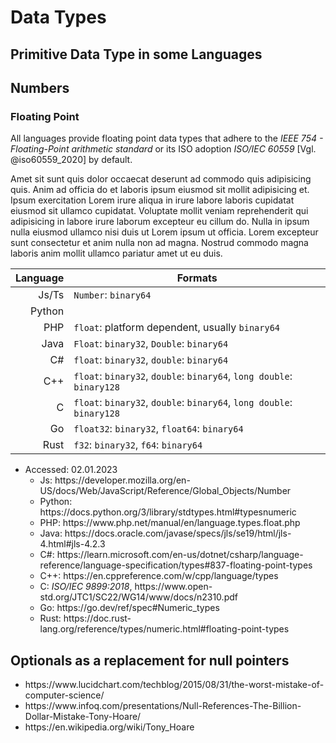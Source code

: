# Data Types

## Primitive Data Type in some Languages

<!-- | Type     | JS/TS | Python | PHP | Java | C#  | C++ | C   | Go  | Rust |
| -------- | ----- | ------ | --- | ---- | --- | --- | --- | --- | ---- |
| bool     | yes   | yes    | yes | yes  | yes | yes | yes | yes | yes  |
| u8..u128 | no    | no     | no  | no   | no  | no  | no  | no  | yes  |
| i8..i128 | no    | no     | no  | no   | no  | no  | no  | no  | yes  |
| bigint   | yes   |
| string   | yes   | yes    | yes | yes  | yes | yes | yes | yes | yes  | -->

## Numbers

### Floating Point

All languages provide floating point data types that adhere to the _IEEE 754 - Floating-Point arithmetic standard_ or its ISO adoption _ISO/IEC 60559_ [Vgl. @iso60559_2020] by default.

Amet sit sunt quis dolor occaecat deserunt ad commodo quis adipisicing quis. Anim ad officia do et laboris ipsum eiusmod sit mollit adipisicing et. Ipsum exercitation Lorem irure aliqua in irure labore laboris cupidatat eiusmod sit ullamco cupidatat. Voluptate mollit veniam reprehenderit qui adipisicing in labore irure laborum excepteur eu cillum do. Nulla in ipsum nulla eiusmod ullamco nisi duis ut Lorem ipsum ut officia. Lorem excepteur sunt consectetur et anim nulla non ad magna. Nostrud commodo magna laboris anim mollit ullamco pariatur amet ut eu duis.

<!--
- IEEE 754
  - https://en.wikipedia.org/wiki/IEEE_754
  - active version is from 2019 [Vgl. @Ieee754:2019]
  - https://ieeexplore.ieee.org/document/8766229
  - same as ISO/IEC 60559
-->

<!-- TODO: is float always `binary32` or can ist be `decimal32` as well? -->

| Language  | Formats                                                               |
| --------: | --------------------------------------------------------------------- |
| Js/Ts     | `Number`: `binary64`                                                  |
| Python    |
| PHP       | `float`: platform dependent, usually `binary64`                       |
| Java      | `Float`: `binary32`, `Double`: `binary64`                             |
| C#        | `float`: `binary32`, `double`: `binary64`                             |
| C++       | `float`: `binary32`, `double`: `binary64`, `long double`: `binary128` |
| C         | `float`: `binary32`, `double`: `binary64`, `long double`: `binary128` |
| Go        | `float32`: `binary32`, `float64`: `binary64`                          |
| Rust      | `f32`: `binary32`, `f64`: `binary64`                                  |

* Accessed: 02.01.2023
  * Js: https://developer.mozilla.org/en-US/docs/Web/JavaScript/Reference/Global_Objects/Number
  * Python: https://docs.python.org/3/library/stdtypes.html#typesnumeric
  * PHP: https://www.php.net/manual/en/language.types.float.php
  * Java: https://docs.oracle.com/javase/specs/jls/se19/html/jls-4.html#jls-4.2.3
  * C#: https://learn.microsoft.com/en-us/dotnet/csharp/language-reference/language-specification/types#837-floating-point-types
  * C++: https://en.cppreference.com/w/cpp/language/types
  * C: _ISO/IEC 9899:2018_, https://www.open-std.org/JTC1/SC22/WG14/www/docs/n2310.pdf
  * Go: https://go.dev/ref/spec#Numeric_types
  * Rust: https://doc.rust-lang.org/reference/types/numeric.html#floating-point-types

## Optionals as a replacement for null pointers

* https://www.lucidchart.com/techblog/2015/08/31/the-worst-mistake-of-computer-science/
* https://www.infoq.com/presentations/Null-References-The-Billion-Dollar-Mistake-Tony-Hoare/
* https://en.wikipedia.org/wiki/Tony_Hoare
